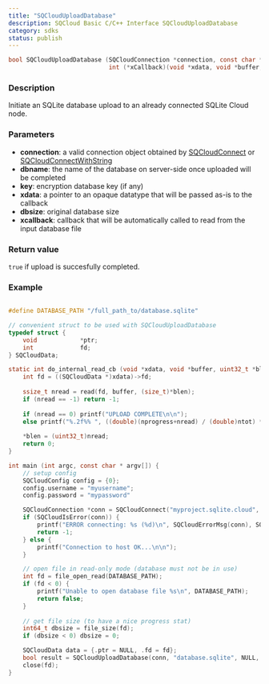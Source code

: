```yaml
---
title: "SQCloudUploadDatabase"
description: SQCloud Basic C/C++ Interface SQCloudUploadDatabase
category: sdks
status: publish
---
```


```c
bool SQCloudUploadDatabase (SQCloudConnection *connection, const char *dbname, const char *key, void *xdata, int64_t dbsize,
                            int (*xCallback)(void *xdata, void *buffer, uint32_t *blen, int64_t ntot, int64_t nprogress));
```

### Description
Initiate an SQLite database upload to an already connected SQLite Cloud node. 

### Parameters
* **connection**: a valid connection object obtained by [SQCloudConnect](/docs/sdks/c/sqcloudconnect) or [SQCloudConnectWithString](/docs/sdks/c/sqcloudconnectwithstring)
* **dbname**: the name of the database on server-side once uploaded will be completed
* **key**: encryption database key (if any)
* **xdata**: a pointer to an opaque datatype that will be passed as-is to the callback
* **dbsize**: original database size
* **xcallback**: callback that will be automatically called to read from the input database file

### Return value
`true` if upload is succesfully completed.

### Example
```c

#define DATABASE_PATH "/full_path_to/database.sqlite"

// convenient struct to be used with SQCloudUploadDatabase
typedef struct {
    void            *ptr;
    int             fd;
} SQCloudData;

static int do_internal_read_cb (void *xdata, void *buffer, uint32_t *blen, int64_t ntot, int64_t nprogress) {
    int fd = ((SQCloudData *)xdata)->fd;
    
    ssize_t nread = read(fd, buffer, (size_t)*blen);
    if (nread == -1) return -1;
    
    if (nread == 0) printf("UPLOAD COMPLETE\n\n");
    else printf("%.2f%% ", ((double)(nprogress+nread) / (double)ntot) * 100.0);
    
    *blen = (uint32_t)nread;
    return 0;
}

int main (int argc, const char * argv[]) {
    // setup config
    SQCloudConfig config = {0};
    config.username = "myusername";
    config.password = "mypassword"

    SQCloudConnection *conn = SQCloudConnect("myproject.sqlite.cloud", SQCLOUD_DEFAULT_PORT, &config);
    if (SQCloudIsError(conn)) {
        printf("ERROR connecting: %s (%d)\n", SQCloudErrorMsg(conn), SQCloudErrorCode(conn));
        return -1;
    } else {
        printf("Connection to host OK...\n\n");
    }

    // open file in read-only mode (database must not be in use)
    int fd = file_open_read(DATABASE_PATH);
    if (fd < 0) {
        printf("Unable to open database file %s\n", DATABASE_PATH);
        return false;
    }
    
    // get file size (to have a nice progress stat)
    int64_t dbsize = file_size(fd);
    if (dbsize < 0) dbsize = 0;

    SQCloudData data = {.ptr = NULL, .fd = fd};
    bool result = SQCloudUploadDatabase(conn, "database.sqlite", NULL, (void *)&data, dbsize, do_internal_read_cb);
    close(fd);
}
```